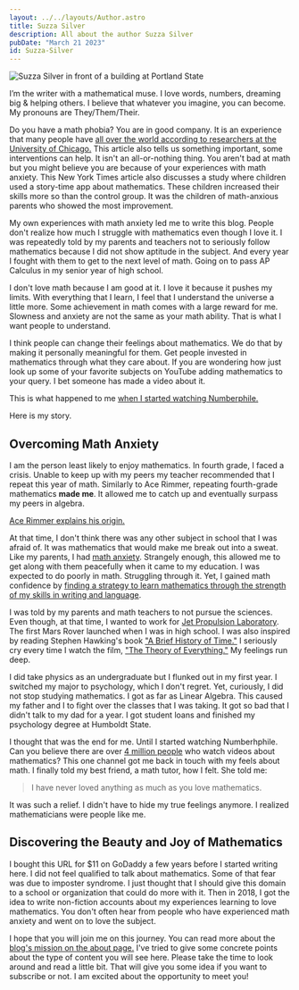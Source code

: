 ```yaml
---
layout: ../../layouts/Author.astro
title: Suzza Silver
description: All about the author Suzza Silver
pubDate: "March 21 2023"
id: Suzza-Silver
---
```



![Suzza Silver in front of a building at Portland State](/img/glamour-header.jpg) 



I’m the writer with a mathematical muse. I love words, numbers, dreaming big & helping others. I believe that whatever you imagine, 
you can become. My pronouns are They/Them/Their.

Do you have a math phobia? You are in good company. It is an experience that many people have [all over the world according to researchers at the University of Chicago.](https://archive.is/qD0SM)
This article also tells us something important, some interventions can help. It isn't an all-or-nothing thing. You aren't bad at math but you might believe you are because of your experiences
with math anxiety. This New York Times article also discusses a study where children used a story-time app about mathematics. These children increased
their skills more so than the control group. It was the children of math-anxious parents who showed the most improvement. 

My own experiences with math anxiety led me to write this blog. People don't realize how much I struggle with mathematics even though I love it. 
I was repeatedly told by my parents and teachers not to seriously follow mathematics because I did not show aptitude in the subject. And every
year I fought with them to get to the next level of math. Going on to pass AP Calculus in my senior year of high school. 

I don't love math because 
I am good at it. I love it because it pushes my limits. With everything that I learn, I feel that I understand the universe a little more. 
Some achievement in math comes with a large reward for me. Slowness and anxiety are not the same as your math ability. That is what I want
people to understand.

I think people can change their feelings about mathematics. We do that by making it personally meaningful for them. Get 
people invested in mathematics through what they care about. If you are wondering how just look up some of your favorite subjects 
on YouTube adding mathematics to your query. I bet someone has made a video about it. 

This is what happened to me [when I started watching Numberphile.](/favorite-video-every-year-numberphile) 

Here is my story. 

## Overcoming Math Anxiety

I am the person least likely to enjoy mathematics. In fourth grade, I faced a crisis. Unable to keep up with my peers my teacher 
recommended that I repeat this year of math. Similarly to Ace Rimmer, repeating fourth-grade mathematics **made me**. It allowed me to catch up and eventually
surpass my peers in algebra. 

[Ace Rimmer explains his origin.](https://www.youtube.com/watch?v=iugA9x86JK0)


At that time, I don't think there was any other subject in school that I was afraid of. It was mathematics that would make me break out into a sweat.
Like my parents, I had [math anxiety](/what-math-anxiety-feels-like). Strangely enough, this allowed me to get along with them peacefully when it came to my education. I was 
expected to do poorly in math. Struggling through it. Yet, I gained math confidence by [finding a strategy
to learn mathematics through the strength of my skills in writing and language](/a-writers-illicit-love-affair-with-mathematics).

I was told by my parents and math teachers to not pursue the sciences. Even though, at that time, I wanted to work for [Jet Propulsion Laboratory](https://www.jpl.nasa.gov/). The first
Mars Rover launched when I was in high school. I was also inspired by reading Stephen Hawking's book ["A Brief History of Time."](https://www.amazon.com/Brief-History-Time-Stephen-Hawking/dp/0553380168) 
I seriously cry every time I watch the film, ["The Theory of Everything."](https://www.youtube.com/watch?v=aRcHhjpZrDU) My feelings run deep. 

I did take physics as an undergraduate but I flunked out in my first year. I switched my major to psychology, which I don't regret. Yet, curiously,
I did not stop studying mathematics. I got as far as Linear Algebra. This caused my father and I to fight over the classes that I was taking. It
got so bad that I didn't talk to my dad for a year. I got student loans and finished my psychology degree at Humboldt State.

I thought that was the end for me. Until I started watching Numberhphile. Can you believe there are over [4 million people](https://www.youtube.com/@numberphile/) who
watch videos about mathematics? This one channel got me back in touch with my feels about math. I finally told my best friend,
a math tutor, how I felt. She told me:

>I have never loved anything as much as you love mathematics.

It was such a relief. I didn't have to hide my true feelings anymore. I realized mathematicians were 
people like me. 


## Discovering the Beauty and Joy of Mathematics

I bought this URL for $11 on GoDaddy a few years before I started writing here. I did not feel qualified to talk about mathematics. Some of that 
fear was due to imposter syndrome. I just thought that I should give this domain to a school or organization that could do more with it. Then in
2018, I got the idea to write non-fiction accounts about my experiences learning to love mathematics. You don't often hear from people who have
experienced math anxiety and went on to love the subject.

I hope that you will join me on this journey. You can read more about the [blog's mission on the about page.](/about) I've tried to
give some concrete points about the type of content you will see here. Please take the time to look around and read a little bit. That will give
you some idea if you want to subscribe or not. I am excited about the opportunity to meet you!




